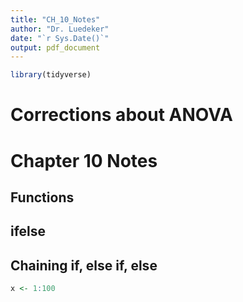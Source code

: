 ---
title: "CH_10_Notes"
author: "Dr. Luedeker"
date: "`r Sys.Date()`"
output: pdf_document
---

```{r message=FALSE, warning=FALSE}
library(tidyverse)
```

# Corrections about ANOVA

# Chapter 10 Notes

## Functions

## ifelse

## Chaining if, else if, else

```{r}
x <- 1:100


```

